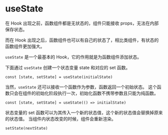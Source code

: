 # useState

在 Hook 出现之前，函数组件都是无状态的，组件只能接收 props，无法在内部保存状态。

而在 Hook 出现之后，函数组件也可以有自己的状态了，相比类组件，有状态的函数组件更加强大。

`useState` 是一个最基本的 Hook，它的作用就是为函数组件添加状态。

下面通过 `useState` 创建一个状态变量 state 和对应的 set 函数。

```tsx
const [state, setState] = useState(initialState)
```

当然，`useState` 还可以接收一个函数作为参数，函数返回一个初始状态。
这个函数只会在组件的初始化阶段执行一次，初始化函数不携带参数且只能为纯函数。

```tsx
const [state, setState] = useState(() => initialState)
```

状态变量的 set 函数可以为其传入一个新的状态值，这个新的状态值会替换掉原来的状态值。
当组件内状态改变的时候，组件会重新渲染。

```tsx
setState(nextState)
```
